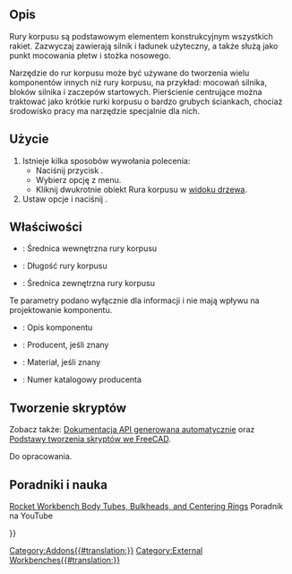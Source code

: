 <languages/>

{{Docnav/pl
|[[Rocket_Transition/pl|Przejście]]
|[[Rocket_CenteringRing/pl|Pierścień centrujący]]
|[[Rocket_Workbench/pl|środowisko pracy Rakieta]]
|IconL=Rocket_Transition.svg
|IconR=Rocket_CenteringRing.svg
|IconC=RocketWorkbench.svg
}}

{{GuiCommand/pl
|Name=Rocket BodyTube
|Name/pl=Rakieta: Rura korpusu
|MenuLocation=Rakieta → Rura korpusu
|Workbenches=[[Rocket_Workbench/pl|Rakieta]]
|Version=0.19
}}

<span id="Description"></span>
==Opis==

Rury korpusu są podstawowym elementem konstrukcyjnym wszystkich rakiet. Zazwyczaj zawierają silnik i ładunek użyteczny, a także służą jako punkt mocowania płetw i stożka nosowego.

Narzędzie do rur korpusu może być używane do tworzenia wielu komponentów innych niż rury korpusu, na przykład: mocowań silnika, bloków silnika i zaczepów startowych. Pierścienie centrujące można traktować jako krótkie rurki korpusu o bardzo grubych ściankach, chociaż środowisko pracy ma narzędzie specjalnie dla nich.

<span id="Usage"></span>
==Użycie==

# Istnieje kilka sposobów wywołania polecenia:
#* Naciśnij przycisk {{Button|[[Image:Rocket_BodyTube.svg|16px]] [[Rocket_BodyTube|Tuba korpusu]]}}.
#* Wybierz opcję {{MenuCommand|Rakieta → [[Image:Rocket_BodyTube.svg|16px]] Rura korpusu}} z menu.
#* Kliknij dwukrotnie obiekt Rura korpusu w [[Tree_view/pl|widoku drzewa]].
# Ustaw opcje i naciśnij {{Button|OK}}.

<span id="Properties"></span>
==Właściwości==

{{TitleProperty|Rura korpusu}}

* {{PropertyData|Inner Diameter}}: Średnica wewnętrzna rury korpusu
* {{PropertyData|Length}}: Długość rury korpusu
* {{PropertyData|Outer Diameter}}: Średnica zewnętrzna rury korpusu

{{TitleProperty|Komponent rakiety}}

Te parametry podano wyłącznie dla informacji i nie mają wpływu na projektowanie komponentu.

* {{PropertyData|Description}}: Opis komponentu
* {{PropertyData|Manufacturer}}: Producent, jeśli znany
* {{PropertyData|Material}}: Materiał, jeśli znany
* {{PropertyData|Part Number}}: Numer katalogowy producenta

<span id="Scripting"></span>
==Tworzenie skryptów==

Zobacz także: [https://freecad.github.io/SourceDoc/ Dokumentacja API generowana automatycznie] oraz [[FreeCAD_Scripting_Basics/pl|Podstawy tworzenia skryptów we FreeCAD]].

Do opracowania.

<span id="Tutorials_and_Learning"></span>
==Poradniki i nauka==

[https://youtu.be/xi7acpw3eDA Rocket Workbench Body Tubes, Bulkheads, and Centering Rings] Poradnik na YouTube


{{Docnav/pl
|[[Rocket_Transition/pl|Przejście]]
|[[Rocket_CenteringRing/pl|Pierścień centrujący]]
|[[Rocket_Workbench/pl|środowisko pracy Rakieta]]
|IconL=Rocket_Transition.svg
|IconR=Rocket_CenteringRing.svg
|IconC=RocketWorkbench.svg
}}

{{Userdocnavi{{#translation:}}}}
[[Category:Addons{{#translation:}}]]
[[Category:External Workbenches{{#translation:}}]]